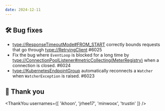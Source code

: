 ```yaml
---
date: 2024-12-11
---
```


## 🛠️ Bug fixes

- <type://ResponseTimeoutMode#FROM_START> correctly bounds requests that go through <type://RetryingClient> #6025
- Fix the bug where `EventLoop` is blocked for a long time by <type://ConnectionPoolListener#metricCollecting(MeterRegistry)>
  when a connection is closed. #6024
- <type://KubernetesEndpointGroup> automatically reconnects a `Watcher` when `WatcherException` is raised. #6023

## 🙇 Thank you

<ThankYou usernames={[
  'ikhoon',
  'jrhee17',
  'minwoox',
  'trustin'
]} />
